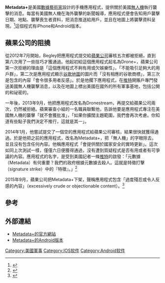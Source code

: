{{Orphan|time=2016-12-17T12:35:25+00:00}}

'''Metadata+'''是美國[[數據藝術家|數據藝術家]]{{tsl|en|Josh Begley}}設計的手機應用程式，提供關於美國[[無人機|無人機]]執行襲擊的消息。每當有美國無人機在海外襲擊的新聞報導，應用程式便會告知用戶襲擊日期、地點、襲擊喪生者資料，把消息推送給用戶，並且在地圖上將襲擊資料呈現。<ref>{{cite web|url=http://www.theatlantic.com/technology/archive/2014/02/a-new-iphone-app-catalogues-and-maps-us-drone-killings/283713/|title=A New iPhone App Catalogues and Maps U.S. Drone Killings|author=Robinson Meyer|work=The Atlantic|date=2014-02-11|accessdate=2015-09-30|archive-date=2020-12-01|archive-url=https://web.archive.org/web/20201201025441/https://www.theatlantic.com/technology/archive/2014/02/a-new-iphone-app-catalogues-and-maps-us-drone-killings/283713/|dead-url=no}}</ref>這個程式有iPhone和Android版本。

==蘋果公司的阻撓==
從2012年7月開始，Begley把應用程式提交給[[蘋果公司|蘋果公司]]審核五次都被拒絕，直到第六次用了一些技巧才獲通過。他起初給這個應用程式起名為Drone+，蘋果公司第一次拒絕的理由是「這個應用程式不夠有用或欠娛樂性」，「不能吸引足夠大的用戶群」，第二次是應用程式顯示[[谷歌地圖|谷歌地圖]]的圖片而「沒有相應的谷歌商標」，第三次是包含的內容「會令很多用者反感」。於是他擱下應用程式，在[[推特|推特]]開賬戶專門發送美國無人機襲擊消息，以及在地圖上標出美國在國外的所有軍事基地，包括公開的和祕密的。

一年後，2013年9月，他把應用程式改名為Dronestream，再提交給蘋果公司兩次，仍然被拒絕。蘋果審查小組的一名職員聯繫他，告訴他要是應用程式專注在美國無人機的襲擊「就不會獲批准」，「如果你擴闊主題範圍，我們會再次考慮。你知道有些點子我們決定不推行，這就是其一」。

2014年1月，他嘗試提交了一個空的應用程式給蘋果公司審核，結果很快就獲得通過。於是他把之前的應用程式，改名為Metadata+，把「無人機」的字眼除去，並且沒有包含任何內容。他稱應用程式「會提供關於國家安全的實時更新」。這次如同上次測試一樣，僅僅六日便獲得通過，沒有遭到質疑程式是否有用或者有可爭議的內容。應用程式的名字，是受到美國記者{{tsl|en|Tom Junod}}一條[[推特|推特]]的啟發：「元數據（Metadata）有何重要？我們的政府根據元數據去殺人。這就是特徵打擊（signature strike）中的『特徵』。」<ref>{{cite web|url=http://mashable.com/2014/02/07/apple-app-tracks-drone-strikes/#iygMs9pTwmq0|title=After 5 Rejections, Apple Accepts App That Tracks U.S. Drone Strikes|author=Lorenzo Franceschi-Bicchierai|work=Mashable|date=2014-02-08|accessdate=2015-09-30|archive-date=2020-11-07|archive-url=https://web.archive.org/web/20201107201644/https://mashable.com/2014/02/07/apple-app-tracks-drone-strikes/#iygMs9pTwmq0|dead-url=no}}</ref>

2015年9月，蘋果公司把Metadata+下架，聲稱應用程式包含「過度殘忍或令人反感的內容」（excessively crude or objectionable content）。<ref>{{cite web|url=https://www.rt.com/usa/316955-apple-ends-drone-app/|title=Apple kills drone strike news app for 'objectionable content'|work=RT|date=2015-09-29|accessdate=2015-09-30|archive-date=2020-11-08|archive-url=https://web.archive.org/web/20201108124453/http://www.rt.com/usa/316955-apple-ends-drone-app/|dead-url=no}}</ref>

==參考==
{{reflist}}

==外部連結==
*[http://metadata.joshbegley.com/ Metadata+的官方網站] {{Wayback|url=http://metadata.joshbegley.com/ |date=20201225040652 }}
*[https://play.google.com/store/apps/details?id=com.joshbegley.dronestream Metadata+的Android版本] {{Wayback|url=https://play.google.com/store/apps/details?id=com.joshbegley.dronestream |date=20170330054350 }}

[[Category:美國軍事|Category:美國軍事]]
[[Category:IOS软件|Category:IOS软件]]
[[Category:Android软件|Category:Android软件]]